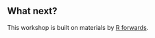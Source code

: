 

## What next?


<div class="info-box">
This workshop is built on materials by [R forwards](https://forwards.github.io/edu/workshops/).
</div>